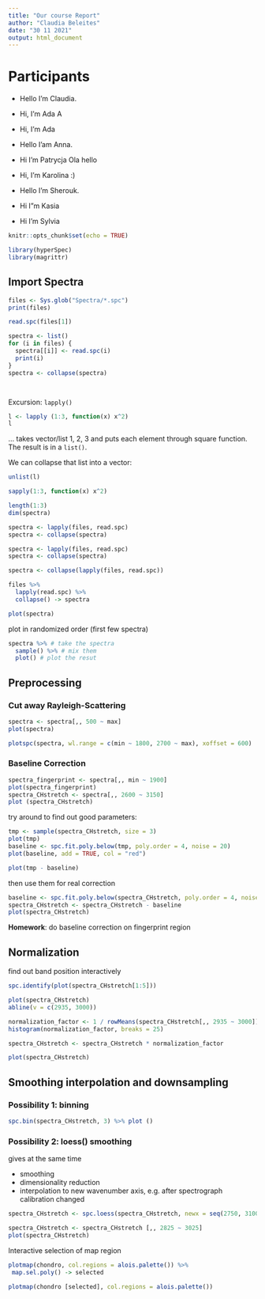 ```yaml
---
title: "Our course Report"
author: "Claudia Beleites"
date: "30 11 2021"
output: html_document
---
```


# Participants

- Hello I'm Claudia.

- Hi, I'm Ada A

- Hi, I'm Ada

- Hello I'am Anna.
- Hi I'm Patrycja
Ola hello
- Hi, I'm Karolina :)
- Hello I'm Sherouk.
- Hi I"m Kasia
- Hi I'm Sylvia

```r
knitr::opts_chunk$set(echo = TRUE)

library(hyperSpec)
library(magrittr)
```

## Import Spectra

```r
files <- Sys.glob("Spectra/*.spc")
print(files)

read.spc(files[1])

spectra <- list()
for (i in files) {
  spectra[[i]] <- read.spc(i)
  print(i)
}
spectra <- collapse(spectra)




```


Excursion: `lapply()`

```r
l <- lapply (1:3, function(x) x^2) 
l
```
... takes vector/list 1, 2, 3 and puts each element through square function. The result is in a `list()`.

We can collapse that list into a vector:
```r
unlist(l)
```

```r
sapply(1:3, function(x) x^2)
```

```r
length(1:3)
dim(spectra)
```

```r
spectra <- lapply(files, read.spc)
spectra <- collapse(spectra)
```

```r
spectra <- lapply(files, read.spc)
spectra <- collapse(spectra)
```

```r
spectra <- collapse(lapply(files, read.spc))

files %>% 
  lapply(read.spc) %>%
  collapse() -> spectra
```


```r
plot(spectra)
```


plot in randomized order (first few spectra)

```r
spectra %>% # take the spectra
  sample() %>% # mix them
  plot() # plot the resut
```

## Preprocessing

### Cut away Rayleigh-Scattering

```r
spectra <- spectra[,, 500 ~ max]
plot(spectra)
```

```r
plotspc(spectra, wl.range = c(min ~ 1800, 2700 ~ max), xoffset = 600)
```

### Baseline Correction

```r
spectra_fingerprint <- spectra[,, min ~ 1900]
plot(spectra_fingerprint)
spectra_CHstretch <- spectra[,, 2600 ~ 3150]
plot (spectra_CHstretch)

```

try around to find out good parameters:
```r
tmp <- sample(spectra_CHstretch, size = 3)
plot(tmp)
baseline <- spc.fit.poly.below(tmp, poly.order = 4, noise = 20)
plot(baseline, add = TRUE, col = "red")

plot(tmp - baseline)
```

then use them for real correction
```r
baseline <- spc.fit.poly.below(spectra_CHstretch, poly.order = 4, noise = 20)
spectra_CHstretch <- spectra_CHstretch - baseline
plot(spectra_CHstretch)
```

**Homework**: do baseline correction on fingerprint region

## Normalization

find out band position interactively
```r
spc.identify(plot(spectra_CHstretch[1:5]))
```


```r
plot(spectra_CHstretch)
abline(v = c(2935, 3000))

normalization_factor <- 1 / rowMeans(spectra_CHstretch[,, 2935 ~ 3000])[[]]
histogram(normalization_factor, breaks = 25)

spectra_CHstretch <- spectra_CHstretch * normalization_factor

plot(spectra_CHstretch)
```


## Smoothing interpolation and downsampling

### Possibility 1: binning
```r
spc.bin(spectra_CHstretch, 3) %>% plot ()
```

### Possibility 2: loess() smoothing

gives at the same time

- smoothing
- dimensionality reduction
- interpolation to new wavenumber axis, e.g. after spectrograph calibration changed

```r
spectra_CHstretch <- spc.loess(spectra_CHstretch, newx = seq(2750, 3100, by = 4), enp.target = 50)

spectra_CHstretch <- spectra_CHstretch [,, 2825 ~ 3025]
plot(spectra_CHstretch)
```

Interactive selection of map region
```r
plotmap(chondro, col.regions = alois.palette()) %>%
 map.sel.poly() -> selected

plotmap(chondro [selected], col.regions = alois.palette())
```



